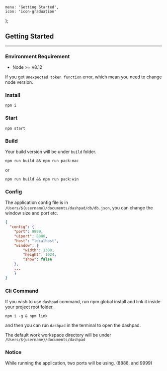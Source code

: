     menu: 'Getting Started',
    icon: 'icon-graduation'
};

## Getting Started

---

### Environment Requirement

- Node >= v8.12

If you get `Unexpected token function` error, which mean you need to change node version.

### Install

`npm i`

### Start

`npm start`

### Build

Your build version will be under `build` folder.

`npm run build && npm run pack:mac`

or

`npm run build && npm run pack:win`

### Config

The application config file is in `/Users/${username}/documents/dashpad/db/db.json`, you can change the window size and port etc.

```json
{
  "config": {
    "port": 9999,
    "uiport": 8888,
    "host": "localhost",
    "window": {
        "width": 1308,
        "height": 1024,
        "show": false
    },
    ...
    }
}
```

### Cli Command

If you wish to use `dashpad` command, run npm global install and link it inside your project root folder.

`npm i -g & npm link`

and then you can run `dashpad` in the terminal to open the dashpad.

The default work workspace directory will be under `/Users/${username}/documents/dashpad`


### Notice

While running the application, two ports will be using. (8888, and 9999)